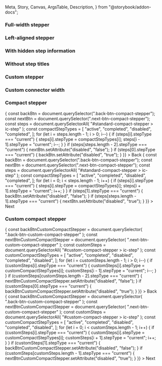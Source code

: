   Meta,
  Story,
  Canvas,
  ArgsTable,
  Description,
} from "@storybook/addon-docs";



<Meta title="React Components/Stepper" component={IcStepper} />

<Description markdown={readme} />

<Description markdown={stepReadme} />

### Full-width stepper

<Canvas>
  <Story name="Full-width stepper">
    <IcStepper>
      <IcStep stepTitle="Create" stepType="completed"></IcStep>
      <IcStep stepTitle="Read" stepType="current"></IcStep>
      <IcStep stepTitle="Update" stepType="active"></IcStep>
      <IcStep stepTitle="Delete" stepType="disabled"></IcStep>
    </IcStepper>
  </Story>
</Canvas>

### Left-aligned stepper

<Canvas>
  <Story name="Left-aligned stepper">
    <IcStepper aligned="left">
      <IcStep stepTitle="Create" stepType="completed"></IcStep>
      <IcStep stepTitle="Read" stepType="current"></IcStep>
      <IcStep stepTitle="Update" stepType="active"></IcStep>
      <IcStep stepTitle="Delete" stepType="disabled"></IcStep>
    </IcStepper>
  </Story>
</Canvas>

### With hidden step information

<Canvas>
  <Story name="With hidden step information">
    <IcStepper hideStepInfo>
      <IcStep stepTitle="Create" stepType="completed"></IcStep>
      <IcStep stepTitle="Read" stepType="current"></IcStep>
      <IcStep stepTitle="Update" stepType="active"></IcStep>
      <IcStep stepTitle="Delete" stepType="disabled"></IcStep>
    </IcStepper>
  </Story>
</Canvas>

### Without step titles

<Canvas>
  <Story name="Without step titles">
    <IcStepper>
      <IcStep stepType="completed"></IcStep>
      <IcStep stepType="completed"></IcStep>
      <IcStep stepType="current"></IcStep>
      <IcStep></IcStep>
    </IcStepper>
  </Story>
</Canvas>

### Custom stepper

<Canvas>
  <Story name="Custom stepper">
    <IcStepper>
      <IcStep stepTitle="First"></IcStep>
      <IcStep
        stepTitle="Second With a Very Long Title"
        stepSubtitle="Optional subtitle that is long and should wrap"
        stepType="current"
      ></IcStep>
      <IcStep stepTitle="Third" stepType="disabled"></IcStep>
      <IcStep
        stepTitle="Fourth title that is long and should wrap"
        stepSubtitle="Optional Subtitle"
        stepType="completed"
      ></IcStep>
    </IcStepper>
  </Story>
</Canvas>

### Custom connector width

<Canvas>
  <Story name="Custom connector width">
    <IcStepper aligned="left" connectorWidth="200">
      <IcStep stepTitle="First"></IcStep>
      <IcStep
        stepTitle="Second With a Very Long Title"
        stepSubtitle="Optional subtitle that is long and should wrap"
        stepType="current"
      ></IcStep>
      <IcStep stepTitle="Third" stepType="disabled"></IcStep>
      <IcStep
        stepTitle="Fourth title that is long and should wrap"
        stepSubtitle="Optional Subtitle"
        stepType="completed"
      ></IcStep>
    </IcStepper>
  </Story>
</Canvas>

### Compact stepper

<Canvas>
  <Story name="Compact stepper" parameters={{ loki: { skip: true } }}>
    <IcStepper variant="compact" id="standard-compact-stepper">
      <IcStep stepTitle="Create"></IcStep>
      <IcStep stepTitle="Read" stepType="current"></IcStep>
      <IcStep stepTitle="Update" stepStatus="optional"></IcStep>
      <IcStep stepTitle="Delete" stepStatus="required"></IcStep>
    </IcStepper>
    <IcButton
      class="back-btn-compact-stepper"
      style={{ marginRight: "var(--ic-space-lg)" }}
      onClick={() => {
        const backBtn = document.querySelector(".back-btn-compact-stepper");
        const nextBtn = document.querySelector(".next-btn-compact-stepper");
        const steps = document.querySelectorAll(
          "#standard-compact-stepper > ic-step"
        );
        const compactStepTypes = [
          "active",
          "completed",
          "disabled",
          "completed",
        ];
        for (let i = steps.length - 1; i > 0; i--) {
          if (steps[i].stepType === "current") {
            steps[i].stepType = compactStepTypes[i];
            steps[i - 1].stepType = "current";
            i--;
          }
        }
        if (steps[steps.length - 2].stepType === "current") {
          nextBtn.setAttribute("disabled", "false");
        }
        if (steps[0].stepType === "current") {
          backBtn.setAttribute("disabled", "true");
        }
      }}
    >
      Back
    </IcButton>
    <IcButton
      class="next-btn-compact-stepper"
      onClick={() => {
        const backBtn = document.querySelector(".back-btn-compact-stepper");
        const nextBtn = document.querySelector(".next-btn-compact-stepper");
        const steps = document.querySelectorAll(
          "#standard-compact-stepper > ic-step"
        );
        const compactStepTypes = [
          "active",
          "completed",
          "disabled",
          "completed",
        ];
        for (let i = 0; i < steps.length - 1; i++) {
          if (steps[i].stepType === "current") {
            steps[i].stepType = compactStepTypes[i];
            steps[i + 1].stepType = "current";
            i++;
          }
        }
        if (steps[1].stepType === "current") {
          backBtn.setAttribute("disabled", "false");
        }
        if (steps[steps.length - 1].stepType === "current") {
          nextBtn.setAttribute("disabled", "true");
        }
      }}
    >
      Next
    </IcButton>
  </Story>
</Canvas>

### Custom compact stepper

<Canvas>
  <Story name="Custom compact stepper" parameters={{ loki: { skip: true } }}>
    <IcStepper variant="compact" id="custom-compact-stepper">
      <IcStep stepTitle="First"></IcStep>
      <IcStep
        stepTitle="Second With a Very Long Title"
        stepSubtitle="Optional subtitle that is long and should wrap"
        stepType="current"
      ></IcStep>
      <IcStep stepTitle="Third" stepType="disabled"></IcStep>
      <IcStep
        stepTitle="Fourth title that is long and should wrap"
        stepSubtitle="Optional Subtitle"
        stepType="completed"
      ></IcStep>
      <IcStep
        stepTitle="Fifth and final step"
        stepSubtitle="Optional Subtitle"
        stepStatus="optional"
        stepType="completed"
      ></IcStep>
    </IcStepper>
    <IcButton
      class="back-btn-custom-compact-stepper"
      style={{ marginRight: "var(--ic-space-lg)" }}
      onClick={() => {
        const backBtnCustomCompactStepper = document.querySelector(
          ".back-btn-custom-compact-stepper"
        );
        const nextBtnCustomCompactStepper = document.querySelector(
          ".next-btn-custom-compact-stepper"
        );
        const customSteps = document.querySelectorAll(
          "#custom-compact-stepper > ic-step"
        );
        const customCompactStepTypes = [
          "active",
          "completed",
          "disabled",
          "completed",
          "disabled",
        ];
        for (let i = customSteps.length - 1; i > 0; i--) {
          if (customSteps[i].stepType === "current") {
            customSteps[i].stepType = customCompactStepTypes[i];
            customSteps[i - 1].stepType = "current";
            i--;
          }
        }
        if (customSteps[customSteps.length - 2].stepType === "current") {
          nextBtnCustomCompactStepper.setAttribute("disabled", "false");
        }
        if (customSteps[0].stepType === "current") {
          backBtnCustomCompactStepper.setAttribute("disabled", "true");
        }
      }}
    >
      Back
    </IcButton>
    <IcButton
      class="next-btn-custom-compact-stepper"
      onClick={() => {
        const backBtnCustomCompactStepper = document.querySelector(
          ".back-btn-custom-compact-stepper"
        );
        const nextBtnCustomCompactStepper = document.querySelector(
          ".next-btn-custom-compact-stepper"
        );
        const customSteps = document.querySelectorAll(
          "#custom-compact-stepper > ic-step"
        );
        const customCompactStepTypes = [
          "active",
          "completed",
          "disabled",
          "completed",
          "disabled",
        ];
        for (let i = 0; i < customSteps.length - 1; i++) {
          if (customSteps[i].stepType === "current") {
            customSteps[i].stepType = customCompactStepTypes[i];
            customSteps[i + 1].stepType = "current";
            i++;
          }
        }
        if (customSteps[1].stepType === "current") {
          backBtnCustomCompactStepper.setAttribute("disabled", "false");
        }
        if (customSteps[customSteps.length - 1].stepType === "current") {
          nextBtnCustomCompactStepper.setAttribute("disabled", "true");
        }
      }}
    >
      Next
    </IcButton>
  </Story>
</Canvas>
